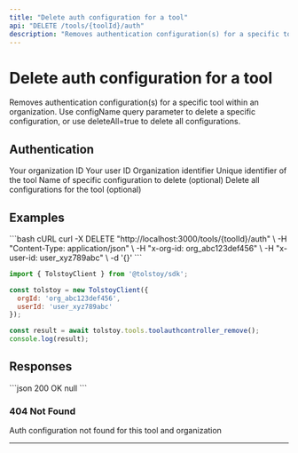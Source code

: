 ```yaml
---
title: "Delete auth configuration for a tool"
api: "DELETE /tools/{toolId}/auth"
description: "Removes authentication configuration(s) for a specific tool within an organization. Use configName query parameter to delete a specific configuration, or use deleteAll=true to delete all configurations."
---
```


# Delete auth configuration for a tool

Removes authentication configuration(s) for a specific tool within an organization. Use configName query parameter to delete a specific configuration, or use deleteAll=true to delete all configurations.

## Authentication

<ParamField header="x-org-id" type="string" required>
  Your organization ID
</ParamField>

<ParamField header="x-user-id" type="string" required>
  Your user ID
</ParamField>

<ParamField header="X-Org-ID" type="string" required>
  Organization identifier
</ParamField>

<ParamField path="toolId" type="string" required>
  Unique identifier of the tool
</ParamField>

<ParamField query="configName" type="string">
  Name of specific configuration to delete (optional)
</ParamField>

<ParamField query="deleteAll" type="boolean">
  Delete all configurations for the tool (optional)
</ParamField>



## Examples

<CodeGroup>
```bash cURL
curl -X DELETE "http://localhost:3000/tools/{toolId}/auth" \
  -H "Content-Type: application/json" \
  -H "x-org-id: org_abc123def456" \
  -H "x-user-id: user_xyz789abc" \
  -d '{}'
```

```javascript JavaScript SDK
import { TolstoyClient } from '@tolstoy/sdk';

const tolstoy = new TolstoyClient({
  orgId: 'org_abc123def456',
  userId: 'user_xyz789abc'
});

const result = await tolstoy.tools.toolauthcontroller_remove();
console.log(result);
```
</CodeGroup>

## Responses

<ResponseExample>
```json 200 OK
null
```
</ResponseExample>

### 404 Not Found

Auth configuration not found for this tool and organization

---

<Snippet file="api-footer.mdx" />
